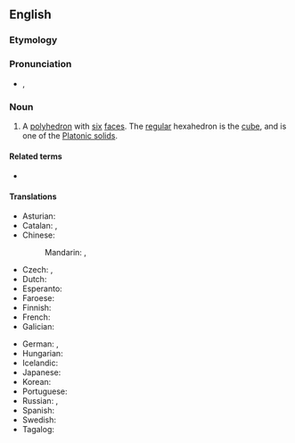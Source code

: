 ==English==
{{wikipedia}}

===Etymology===
{{confix|en|hexa|hedron}}

===Pronunciation===
* {{enPR|hĕksəhē'drən}}, {{IPA|en|/hɛksəˈhiːdɹən/}}

===Noun===
{{en-noun|s|hexahedra}}

# {{lb|en|geometry}} A [[polyhedron]] with [[six]] [[face]]s. The [[regular]] hexahedron is the [[cube]], and is one of the [[Platonic solid]]s.

====Related terms====
* {{l|en|hexahedral}}

====Translations====
<!--Note: add translations for "hexahedron" here, not for "cube"-->
{{trans-top|polyhedron with six faces}}
* Asturian: {{t|ast|hexaedru|m}}
* Catalan: {{t+|ca|hexaedre|m}}, {{t+|ca|hexàedre|m}}
* Chinese:
*: Mandarin: {{t+|cmn|六面體|sc=Hani}}, {{t+|cmn|六面体|tr=liùmiàntǐ|sc=Hani}}
* Czech: {{t+|cs|šestistěn|m}}, {{t+|cs|hexaedr|m}}
* Dutch: {{t+|nl|hexaëder}}
* Esperanto: {{t|eo|sesedro}}
* Faroese: {{t|fo|seksflatingur|m}}
* Finnish: {{t+|fi|heksaedri}}
* French: {{t+|fr|hexaèdre|m}}
* Galician: {{t+|gl|hexaedro|m}}
{{trans-mid}}
* German: {{t+|de|Hexaeder|n}}, {{t|de|Sechsflächner|m}}
* Hungarian: {{t|hu|hexaéder}}
* Icelandic: {{t|is|sexflötungur|m}}
* Japanese: {{t+|ja|六面体|tr=ろくめんたい, rokumentai|sc=Jpan}}
* Korean: {{t|ko|육면체}}
* Portuguese: {{t+|pt|hexaedro|m}}
* Russian: {{t+|ru|гекса́эдр|m}}, {{t+|ru|шестигра́нник|m}}
* Spanish: {{t+|es|hexaedro|m}}
* Swedish: {{t+|sv|hexaeder|c}}
* Tagalog: {{t|tl|nimdayag}}
{{trans-bottom}}

{{cln|en|nouns with irregular plurals}}
{{topics|en|Six}}